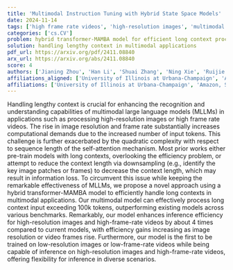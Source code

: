 ```yaml
---
title: 'Multimodal Instruction Tuning with Hybrid State Space Models'
date: 2024-11-14
tags: ['high frame rate videos', 'high-resolution images', 'multimodal large language models', 'self-attention mechanism', 'hybrid transformer-MAMBA model', 'computational efficiency', 'context handling']
categories: ['cs.CV']
problem: hybrid transformer-MAMBA model for efficient long context processing
solution: handling lengthy context in multimodal applications
pdf_url: https://arxiv.org/pdf/2411.08840
arx_url: https://arxiv.org/abs/2411.08840
score: 4
authors: ['Jianing Zhou', 'Han Li', 'Shuai Zhang', 'Ning Xie', 'Ruijie Wang', 'Xiaohan Nie', 'Sheng Liu', 'Lingyun Wang']
affiliations_aligned: ['University of Illinois at Urbana-Champaign', 'Amazon, Seattle, WA', 'Amazon, Seattle, WA', 'Amazon, Seattle, WA', 'Amazon, Seattle, WA', 'Amazon, Seattle, WA', 'Amazon, Seattle, WA', 'Amazon, Seattle, WA']
affiliations: ['University of Illinois at Urbana-Champaign', 'Amazon, Seattle, WA']
---
```



Handling lengthy context is crucial for enhancing the recognition and understanding capabilities of multimodal large language models (MLLMs) in applications such as processing high-resolution images or high frame rate videos. The rise in image resolution and frame rate substantially increases computational demands due to the increased number of input tokens. This challenge is further exacerbated by the quadratic complexity with respect to sequence length of the self-attention mechanism. Most prior works either pre-train models with long contexts, overlooking the efficiency problem, or attempt to reduce the context length via downsampling (e.g., identify the key image patches or frames) to decrease the context length, which may result in information loss. To circumvent this issue while keeping the remarkable effectiveness of MLLMs, we propose a novel approach using a hybrid transformer-MAMBA model to efficiently handle long contexts in multimodal applications. Our multimodal model can effectively process long context input exceeding 100k tokens, outperforming existing models across various benchmarks. Remarkably, our model enhances inference efficiency for high-resolution images and high-frame-rate videos by about 4 times compared to current models, with efficiency gains increasing as image resolution or video frames rise. Furthermore, our model is the first to be trained on low-resolution images or low-frame-rate videos while being capable of inference on high-resolution images and high-frame-rate videos, offering flexibility for inference in diverse scenarios.